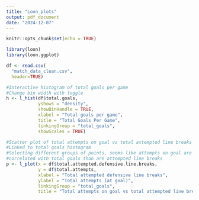 ```yaml
---
title: "Loon_plots"
output: pdf_document
date: "2024-12-07"
---
```


```r
knitr::opts_chunk$set(echo = TRUE)
```


```r

library(loon)
library(loon.ggplot)

```



```r

df <- read.csv(
  "match_data_clean.csv",
  header=TRUE)

#Interactive histogram of total goals per game
#Change bin width with toggle
h <- l_hist(df$total.goals,
            yshows = "density",
            showBinHandle = TRUE,
            xlabel = "Total goals per game",
            title = "Total Goals Per Game",
            linkingGroup = "total_goals",
            showScales = TRUE)

#Scatter plot of total attempts on goal vs total attempted line breaks
#Linked to total goals histogram
#Selecting different groups of points, seems like attempts on goal are more
#correlated with total goals than are attempted line breaks
p <- l_plot(x = df$total.attempted.defensive.line.breaks, 
            y = df$total.attempts,
            xlabel = "Total attempted defensive line breaks", 
            ylabel = "Total attempts (at goal)",
            linkingGroup = "total_goals",
            title = "Total attempts on goal vs total attempted line breaks")




```

